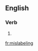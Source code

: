 ==English==

===Verb===
{{head|en|present participle}}

# {{present participle of|mislabel|lang=en|nocat=1}}

[[fr:mislabeling]]